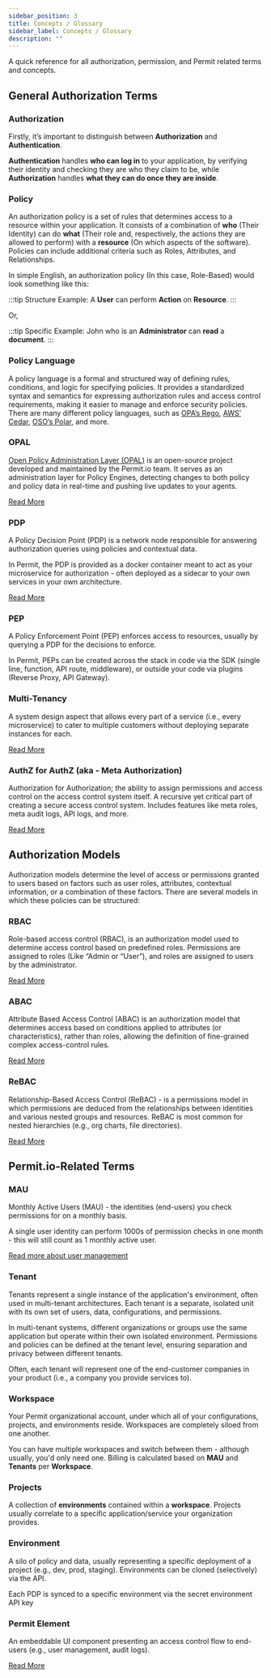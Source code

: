 ```yaml
---
sidebar_position: 3
title: Concepts / Glossary
sidebar_label: Concepts / Glossary
description: ""
---
```


A quick reference for all authorization, permission, and Permit related terms and concepts.

## General Authorization Terms

### Authorization

Firstly, it’s important to distinguish between **Authorization** and **Authentication**.

**Authentication** handles **who can log in** to your application,
by verifying their identity and checking they are who they claim to be,
while **Authorization** handles **what they can do once they are inside**.

### Policy

An authorization policy is a set of rules that determines access to a resource within your application.
It consists of a combination of **who** (Their Identity) can do **what** (Their role and, respectively, the actions
they are allowed to perform) with a **resource** (On which aspects of the software).
Policies can include additional criteria such as Roles, Attributes, and Relationships.

In simple English, an authorization policy (In this case, Role-Based) would look something like this:

:::tip Structure Example:
A **User** can perform **Action** on **Resource**.
:::

Or,

:::tip Specific Example:
John who is an **Administrator** can **read** a **document**.
:::

### Policy Language

A policy language is a formal and structured way of defining rules, conditions, and logic for specifying policies.
It provides a standardized syntax and semantics for expressing authorization rules and access control requirements,
making it easier to manage and enforce security policies. There are many different policy languages,
such as [OPA’s Rego](https://www.openpolicyagent.org/docs/latest/policy-language/),
[AWS’ Cedar](https://www.cedarpolicy.com/en), [OSO’s Polar](https://docs.osohq.com/learn/polar-foundations.html), and more.

### OPAL

[Open Policy Administration Layer (OPAL)](https://github.com/permitio/opal) is an open-source project developed and maintained
by the Permit.io team. It serves as an administration layer for Policy Engines, detecting changes to both policy and policy data
in real-time and pushing live updates to your agents.

[Read More](/overview/how-does-it-work#opal)

### PDP

A Policy Decision Point (PDP) is a network node responsible for answering authorization queries using policies and contextual data.

In Permit, the PDP is provided as a docker container meant to act as your microservice for authorization -
often deployed as a sidecar to your own services in your own architecture.

[Read More](/overview/how-does-it-work#PDP)

### PEP

A Policy Enforcement Point (PEP) enforces access to resources, usually by querying a PDP for the decisions to enforce.

In Permit, PEPs can be created across the stack in code via the SDK (single line, function, API route, middleware),
or outside your code via plugins (Reverse Proxy, API Gateway).

### Multi-Tenancy

A system design aspect that allows every part of a service (i.e., every microservice) to cater to multiple customers
without deploying separate instances for each.

[Read More](/concepts/multitenancy)

### AuthZ for AuthZ (aka - Meta Authorization)

Authorization for Authorization; the ability to assign permissions and access control on the access control system itself.
A recursive yet critical part of creating a secure access control system. Includes features like meta roles, meta audit logs,
API logs, and more.

[Read More](https://devops.com/watching-the-watchers-solving-the-problem-of-meta-permissions/)

## Authorization Models

Authorization models determine the level of access or permissions granted to users based on factors such as user roles,
attributes, contextual information, or a combination of these factors.
There are several models in which these policies can be structured:

### RBAC

Role-based access control (RBAC), is an authorization model used to determine access control based on predefined roles.
Permissions are assigned to roles (Like “Admin or “User”), and roles are assigned to users by the administrator.

[Read More](https://www.permit.io/blog/rbac-with-permit)

### ABAC

Attribute Based Access Control (ABAC) is an authorization model that determines access based on conditions applied to attributes
(or characteristics), rather than roles, allowing the definition of fine-grained complex access-control rules.

[Read More](https://www.permit.io/blog/what-is-abac)

### ReBAC

Relationship-Based Access Control (ReBAC) - is a permissions model in which permissions are deduced from the relationships
between identities and various nested groups and resources. ReBAC is most common for nested hierarchies (e.g., org charts, file directories).

[Read More](https://www.permit.io/blog/what-is-rebac)

## Permit.io-Related Terms

### MAU

Monthly Active Users (MAU) - the identities (end-users) you check permissions for on a monthly basis.

A single user identity can perform 1000s of permission checks in one month - this will still count as 1 monthly active user.

[Read more about user management](/how-to/build-policies/policy-basics#users)

### Tenant

Tenants represent a single instance of the application's environment, often used in multi-tenant architectures.
Each tenant is a separate, isolated unit with its own set of users, data, configurations, and permissions.

In multi-tenant systems, different organizations or groups use the same application but operate within their own isolated environment.
Permissions and policies can be defined at the tenant level, ensuring separation and privacy between different tenants.

Often, each tenant will represent one of the end-customer companies in your product (i.e., a company you provide services to).

### Workspace

Your Permit organizational account, under which all of your configurations, projects, and environments reside.
Workspaces are completely siloed from one another.

You can have multiple workspaces and switch between them - although usually, you'd only need one.
Billing is calculated based on **MAU** and **Tenants** per **Workspace**.

### Projects

A collection of **environments** contained within a **workspace**. Projects usually correlate to a specific
application/service your organization provides.

### Environment

A silo of policy and data, usually representing a specific deployment of a project (e.g., dev, prod, staging).
Environments can be cloned (selectively) via the API.

Each PDP is synced to a specific environment via the secret environment API key

### Permit Element

An embeddable UI component presenting an access control flow to end-users (e.g., user management, audit logs).

[Read More](/embeddable-uis/overview)
